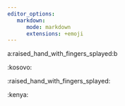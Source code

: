 ```yaml
---
editor_options:
   markdown: 
      mode: markdown
      extensions: +emoji
---
```


a:raised_hand_with_fingers_splayed:b

:kosovo:

:raised_hand_with_fingers_splayed:

:kenya:
